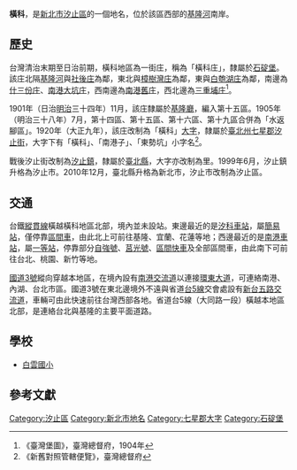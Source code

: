 {{noteTA
|1 = zh-cn:庄; zh-hk:庄; zh-tw:庄;
}}
'''橫科'''，是[[新北市|新北市]][[汐止區|汐止區]]的一個地名，位於該區西部的[[基隆河|基隆河]]南岸。

== 歷史 ==
台灣清治末期至日治前期，橫科地區為一街庄，稱為「橫科庄」，隸屬於[[石碇堡|石碇堡]]。該庄北隔[[基隆河|基隆河]]與[[社後_(汐止區)|社後庄]]為鄰，東北與[[樟樹灣庄|樟樹灣庄]]為鄰，東與[[白匏湖庄|白匏湖庄]]為鄰，南邊為[[什三份庄|什三份庄]]、[[南港大坑庄|南港大坑庄]]，西南邊為[[南港舊庄|南港舊庄]]，西北邊為[[南港三重埔|三重埔庄]]<ref>《臺灣堡圖》，臺灣總督府，1904年</ref>。

1901年（日治[[明治|明治]]三十四年）11月，該庄隸屬於[[基隆廳|基隆廳]]，編入第十五區。1905年（明治三十八年）7月，第十四區、第十五區、第十六區、第十九區合併為「水返腳區」。1920年（大正九年），該庄改制為「橫科」[[大字|大字]]，隸屬於[[臺北州|臺北州]][[七星郡|七星郡]][[汐止街|汐止街]]，大字下有「橫科」、「南港子」、「東勢坑」小字名<ref>《新舊對照管轄便覽》，臺灣總督府</ref>。

戰後汐止街改制為[[汐止鎮|汐止鎮]]，隸屬於[[臺北縣|臺北縣]]，大字亦改制為里。1999年6月，汐止鎮升格為汐止市。2010年12月，臺北縣升格為新北市，汐止市改制為汐止區。

==交通==
台鐵[[縱貫線_(北段)|縱貫線]]橫越橫科地區北部，境內並未設站。東邊最近的是[[汐科車站|汐科車站]]，屬[[簡易站|簡易站]]，僅停靠[[臺鐵區間車|區間車]]，由此北上可前往基隆、宜蘭、花蓮等地；西邊最近的是[[南港車站|南港車站]]，屬[[一等站_(台鐵)|一等站]]，停靠部分[[自強號|自強號]]、[[莒光號|莒光號]]、[[區間快車|區間快車]]及全部區間車，由此南下可前往台北、桃園、新竹等地。

[[福爾摩沙高速公路|國道3號]]縱向穿越本地區，在境內設有[[南港交流道|南港交流道]]以連接[[環東大道|環東大道]]，可連絡南港、內湖、台北市區。國道3號在東北邊境外不遠與省道[[台5線|台5線]]交會處設有[[新台五路交流道|新台五路交流道]]，車輛可由此快速前往台灣西部各地。省道台5線（大同路一段）橫越本地區北部，是連絡台北與基隆的主要平面道路。

==學校==
*[[白雲國小|白雲國小]]

== 參考文獻 ==
{{Reflist}}

{{七星郡}}

[[Category:汐止區|Category:汐止區]]
[[Category:新北市地名|Category:新北市地名]]
[[Category:七星郡大字|Category:七星郡大字]]
[[Category:石碇堡|Category:石碇堡]]